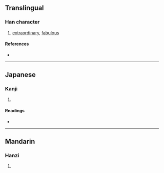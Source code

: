 {{character info/new}}
==Translingual==

===Han character===
{{Han char|rn=96|rad=玉|as=16|sn=20|four=|canj=MGYWV|ids=⿰𤣩褱}}

# [[extraordinary]], [[fabulous]]

====References====
* {{Han ref|kx=0745.070|dkj=21336|hdz=21145.190|uh=74CC|ud=29900}}

----

==Japanese==

===Kanji===
{{ja-kanji|grade=|rs=玉16}}

# {{defn|lang=ja|sort=玉16}}

====Readings====
* {{ja-readings|on=[[かい]] (kai)|kun=[[たま]] (tama), [[めずらしい]] (mezurashii)|nanori=}}

----

==Mandarin==

===Hanzi===
{{cmn-hanzi|pin=[[guī]] ([[gui1]])|wg=kuei<sup>1</sup>}}

# {{defn|lang=cmn|sort=玉16}}